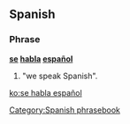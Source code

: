 ==Spanish==

===Phrase===
'''[[se#Spanish|se]] [[hablar|habla]] [[español]]'''

# "we speak Spanish".

[[Category:Spanish phrasebook]]

[[ko:se habla español]]